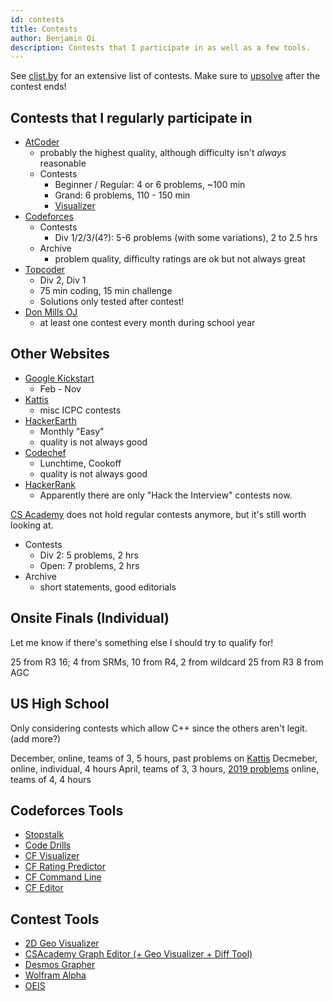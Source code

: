 ```yaml
---
id: contests
title: Contests
author: Benjamin Qi
description: Contests that I participate in as well as a few tools.
---
```


See [clist.by](https://clist.by/coder/bqi343/) for an extensive list of contests. Make sure to [upsolve](https://en.wiktionary.org/wiki/upsolve) after the contest ends!

## Contests that I regularly participate in

  - [AtCoder](https://beta.atcoder.jp/contests/archive)
    - probably the highest quality, although difficulty isn't *always* reasonable
    - Contests
      - Beginner / Regular: 4 or 6 problems, ~100 min
      - Grand: 6 problems, 110 - 150 min
      - [Visualizer](https://kenkoooo.com/atcoder/#/table/Benq)
  - [Codeforces](http://codeforces.com/problemset)
    - Contests
      - Div 1/2/3/(4?): 5-6 problems (with some variations), 2 to 2.5 hrs
    - Archive
      - problem quality, difficulty ratings are ok but not always great
  - [Topcoder](https://www.topcoder.com/my-dashboard/)
    - Div 2, Div 1
    - 75 min coding, 15 min challenge
    - Solutions only tested after contest!
  - [Don Mills OJ](http://dmoj.ca/)
    - at least one contest every month during school year

## Other Websites

  - [Google Kickstart](https://codingcompetitions.withgoogle.com/kickstart)
    - Feb - Nov
  - [Kattis](https://open.kattis.com/)
    - misc ICPC contests
  - [HackerEarth](http://hackerearth.com/)
    - Monthly "Easy"
    - quality is not always good
  - [Codechef](http://codechef.com/)
    - Lunchtime, Cookoff
    - quality is not always good
  - [HackerRank](https://www.hackerrank.com/dashboard)
    - Apparently there are only "Hack the Interview" contests now.

[CS Academy](https://csacademy.com/contest/archive/) does not hold regular contests anymore, but it's still worth looking at.

  - Contests
    - Div 2: 5 problems, 2 hrs
    - Open: 7 problems, 2 hrs
  - Archive
    - short statements, good editorials

## Onsite Finals (Individual)

Let me know if there's something else I should try to qualify for!

<resources>
  <resource source="Google" title="Code Jam" url="https://codingcompetitions.withgoogle.com/codejam/">25 from R3</resource>
  <resource source="TopCoder" title="Open" url="https://tco20.topcoder.com/competition-overview/algorithm/algorithm-ways">16; 4 from SRMs, 10 from R4, 2 from wildcard</resource>
  <resource source="Facebook" title="Hacker Cup" url="https://www.facebook.com/hackercup/">25 from R3</resource>
  <resource source="AtCoder" title="World Tour Finals" url="https://codeforces.com/blog/entry/56623">8 from AGC</resource>
</resources>

## US High School

Only considering contests which allow C++ since the others aren't legit. (add more?)

<resources>
  <resource source="Virginia Tech" title="HSPC" url="https://icpc.cs.vt.edu/#/hscontest2017">December, online, teams of 3, 5 hours, past problems on <a href="https://icpc.cs.vt.edu/#/hscontest2017">Kattis</a></resource>
  <resource source="University of Central Florida" title="HSPT" url="https://hspt.ucfprogrammingteam.org/index.php/hspt-online-edition">Decmeber, online, individual, 4 hours</resource>
  <resource source="Cornell" title="HSPC" url="https://www.cs.cornell.edu/events/cornell-high-school-programming-contest">April, teams of 3, 3 hours, <a href="https://cornell-hspc19.kattis.com/problems">2019 problems</a></resource>
  <resource source="Montgomery Blair HS" title="mBIT" url="https://mbit.mbhs.edu/">online, teams of 4, 4 hours</resource>
</resources>

## Codeforces Tools

  - [Stopstalk](https://www.stopstalk.com)
  - [Code Drills](http://code-drills.com/)
  - [CF Visualizer](http://cfviz.netlify.com/compare.html)
  - [CF Rating Predictor](https://chrome.google.com/webstore/detail/cf-predictor/ocfloejijfhhkkdmheodbaanephbnfhn)
  - [CF Command Line](https://codeforces.com/blog/entry/66552)
  - [CF Editor](https://codeforces.com/blog/entry/72952)

<!--   - [CF Enhancer](https://chrome.google.com/webstore/detail/codeforces-enhancer/ocmandagmgmkcplckgnfgaokpgkfenmp)
    - no longer works -->

## Contest Tools

  - [2D Geo Visualizer](https://codeforces.com/blog/entry/70330)
  - [CSAcademy Graph Editor (+ Geo Visualizer + Diff Tool)](https://csacademy.com/app/graph_editor/)
  - [Desmos Grapher](https://www.desmos.com/calculator)
  - [Wolfram Alpha](https://www.wolframalpha.com/)
  - [OEIS](https://oeis.org/)
